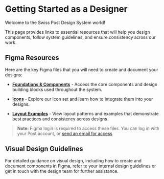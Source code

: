 
<Meta of={DesignerStories} />

# Getting Started as a Designer

<p className="lead">Welcome to the Swiss Post Design System world!</p>

This page provides links to essential resources that will help you design components,
follow system guidelines, and ensure consistency across our work.

## Figma Resources

Here are the key Figma files that you will need to create and document your designs:

- [**Foundations & Components**](https://www.figma.com/design/JIT5AdGYqv6bDRpfBPV8XR/Foundations-%26-Components-Next-Level?node-id=26-45&node-type=canvas&t=KgHJQrU7azeYeisY-0) -
Access the core components and design building blocks used throughout the system.

- [**Icons**](https://www.figma.com/design/q57uYXNspU7G1pYEnDGTyM/Icons-Next-Level?node-id=0-1&node-type=canvas&t=gp3LWYP1tnC6I8Lb-0) -
Explore our icon set and learn how to integrate them into your designs.

- [**Layout Examples**](https://www.figma.com/design/1U0tACfFegz2s1ThIr4M06/Layout-Examples-Editorial-Next-Level?node-id=2132-12618&node-type=canvas&t=CruHFQfJ7SFf2tXo-0) -
View layout patterns and examples that demonstrate best practices and consistency across designs.

> **Note:** Figma login is required to access these files.
You can log in with your Post account, or <a href="mailto:ux@post.ch?subject=I need access to Figma&body=Hello%2C%20I%20need%20access%20to%20Figma%20%0A%E2%80%A2%20%20Project%20name%3A%20%0A%E2%80%A2%20Project%20Owner%20at%20the%20Post%20Office%20%28email%29%3A%20%0A%E2%80%A2%20Project%20Start%20Date%3A%20%0A%E2%80%A2%20Email%20address%20to%20be%20authorized%3A%20">send an email for access</a>.

## Visual Design Guidelines

For detailed guidance on visual design, including how to create and document components in Figma,
refer to your internal design guidelines or get in touch with the design team for further assistance.
